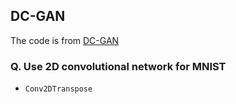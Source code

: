 
## DC-GAN

The code is from [DC-GAN](https://pytorch.org/tutorials/beginner/dcgan_faces_tutorial.html)


### Q. Use 2D convolutional network for MNIST

- `Conv2DTranspose`


